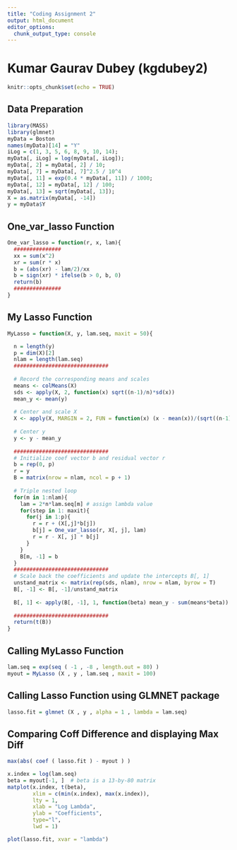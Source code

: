 ```yaml
---
title: "Coding Assignment 2"
output: html_document
editor_options: 
  chunk_output_type: console
---
```


# Kumar Gaurav Dubey (kgdubey2)

```r
knitr::opts_chunk$set(echo = TRUE)
```

## Data Preparation

```r
library(MASS)
library(glmnet)
myData = Boston
names(myData)[14] = "Y"
iLog = c(1, 3, 5, 6, 8, 9, 10, 14);
myData[, iLog] = log(myData[, iLog]);
myData[, 2] = myData[, 2] / 10;
myData[, 7] = myData[, 7]^2.5 / 10^4
myData[, 11] = exp(0.4 * myData[, 11]) / 1000;
myData[, 12] = myData[, 12] / 100;
myData[, 13] = sqrt(myData[, 13]);
X = as.matrix(myData[, -14])
y = myData$Y

```

## One_var_lasso Function

```r
One_var_lasso = function(r, x, lam){
  ###############
  xx = sum(x^2)
  xr = sum(r * x)
  b = (abs(xr) - lam/2)/xx
  b = sign(xr) * ifelse(b > 0, b, 0)
  return(b)
  ###############
}
```

## My Lasso Function


```r
MyLasso = function(X, y, lam.seq, maxit = 50){

  n = length(y)
  p = dim(X)[2]
  nlam = length(lam.seq)
  ##############################
  
  # Record the corresponding means and scales
  means <- colMeans(X)
  sds <- apply(X, 2, function(x) sqrt((n-1)/n)*sd(x))
  mean_y <- mean(y)
  
  # Center and scale X
  X <- apply(X, MARGIN = 2, FUN = function(x) (x - mean(x))/(sqrt((n-1)/n)*sd(x)))
  
  # Center y
  y <- y - mean_y
  
  ##############################
  # Initialize coef vector b and residual vector r
  b = rep(0, p)
  r = y
  B = matrix(nrow = nlam, ncol = p + 1)
  
  # Triple nested loop
  for(m in 1:nlam){
    lam = 2*n*lam.seq[m] # assign lambda value
    for(step in 1: maxit){
      for(j in 1:p){
        r = r + (X[,j]*b[j])
        b[j] = One_var_lasso(r, X[, j], lam)
        r = r - X[, j] * b[j]
      }
    }
    B[m, -1] = b
  }
  ##############################
  # Scale back the coefficients and update the intercepts B[, 1]
  unstand_matrix <- matrix(rep(sds, nlam), nrow = nlam, byrow = T)
  B[, -1] <- B[, -1]/unstand_matrix
  
  B[, 1] <- apply(B[, -1], 1, function(beta) mean_y - sum(means*beta))
  
  ##############################
  return(t(B))
}
```

## Calling MyLasso Function
```r
lam.seq = exp(seq ( -1 , -8 , length.out = 80) )
myout = MyLasso (X , y , lam.seq , maxit = 100)

```

## Calling Lasso Function using GLMNET package
```r
lasso.fit = glmnet (X , y , alpha = 1 , lambda = lam.seq)
```

## Comparing Coff Difference and displaying Max Diff

```r
max(abs( coef ( lasso.fit ) - myout ) )

```

```r
x.index = log(lam.seq)
beta = myout[-1, ]  # beta is a 13-by-80 matrix
matplot(x.index, t(beta),
        xlim = c(min(x.index), max(x.index)),
        lty = 1,
        xlab = "Log Lambda",
        ylab = "Coefficients",
        type="l", 
        lwd = 1)
```


```r
plot(lasso.fit, xvar = "lambda")
```
